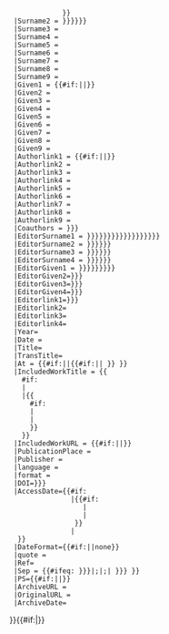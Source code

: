 <includeonly>{{Citation/core
  |Citation class=web
  |Surname1 = {{#if:{{{last|}}}
                |{{{last}}}
                |{{#if:{{{last1|}}}
                   |{{{last1}}}
                   |{{{author|}}} 
                 }}
              }}
  |Surname2 = {{{last2|{{{surname2|{{{author2|}}}}}}}}} 
  |Surname3 = {{{last3|}}}
  |Surname4 = {{{last4|}}}
  |Surname5 = {{{last5|}}}
  |Surname6 = {{{last6|}}}
  |Surname7 = {{{last7|}}}
  |Surname8 = {{{last8|}}}
  |Surname9 = {{{last9|}}}
  |Given1 = {{#if:{{{first|}}}|{{{first}}}|{{{first1|}}}}}
  |Given2 = {{{first2|}}}
  |Given3 = {{{first3|}}}
  |Given4 = {{{first4|}}}
  |Given5 = {{{first5|}}}
  |Given6 = {{{first6|}}}
  |Given7 = {{{first7|}}}
  |Given8 = {{{first8|}}}
  |Given9 = {{{first9|}}}
  |Authorlink1 = {{#if:{{{authorlink|}}}|{{{authorlink}}}|{{{authorlink1|}}}}}
  |Authorlink2 = {{{authorlink2|}}}
  |Authorlink3 = {{{authorlink3|}}}
  |Authorlink4 = {{{authorlink4|}}}
  |Authorlink5 = {{{authorlink5|}}}
  |Authorlink6 = {{{authorlink6|}}}
  |Authorlink7 = {{{authorlink7|}}}
  |Authorlink8 = {{{authorlink8|}}}
  |Authorlink9 = {{{authorlink9|}}}
  |Coauthors = {{{coauthor|{{{coauthors|}}}}}}
  |EditorSurname1 = {{{editor-last|{{{editor-surname|{{{editor1-last|{{{editor1-surname|{{{editor1|{{{editor|{{{editors|}}}}}}}}}}}}}}}}}}}}}
  |EditorSurname2 = {{{editor2-last|{{{editor2-surname|{{{editor2|}}}}}}}}}
  |EditorSurname3 = {{{editor3-last|{{{editor3-surname|{{{editor3|}}}}}}}}}
  |EditorSurname4 = {{{editor4-last|{{{editor4-surname|{{{editor4|}}}}}}}}}
  |EditorGiven1 = {{{editor-first|{{{editor-given|{{{editor1-first|{{{editor1-given|}}}}}}}}}}}}
  |EditorGiven2={{{editor2-first|{{{editor2-given|}}}}}}
  |EditorGiven3={{{editor3-first|{{{editor3-given|}}}}}}
  |EditorGiven4={{{editor4-first|{{{editor4-given|}}}}}}
  |Editorlink1={{{editor-link|{{{editor1-link|}}}}}}
  |Editorlink2={{{editor2-link|}}}
  |Editorlink3={{{editor3-link|}}}
  |Editorlink4={{{editor4-link|}}}
  |Year={{{year|}}}
  |Date = {{{date|}}}
  |Title={{{work|}}}
  |TransTitle={{{trans_title|}}}
  |At = {{#if:{{{page|}}}|{{{page}}}|{{#if:{{{pages|}}}|{{{pages|}}}|{{{at|}}} }} }}
  |IncludedWorkTitle = {{
    #if:{{{title|}}}
    |{{{title}}}
    |{{
      #if:{{{trans_title|}}}
      |
      |{{Citation error|没有指定<code>&#124;title&#61;</code> |Cite web}}
      }}
    }}
  |IncludedWorkURL = {{#if:{{{archiveurl|}}}|{{{archiveurl|}}}|{{{url|}}}}}
  |PublicationPlace = {{{location|}}}
  |Publisher = {{{publisher|}}}
  |language = {{{language|}}}
  |format = {{{format|}}}
  |DOI={{{doi|{{{DOI|}}}}}}
  |AccessDate={{#if:{{{accessdate|}}}
                |{{#if: {{{accessyear|}}}
                   |{{{accessdate}}} {{{accessyear}}}
                   |{{{accessdate}}}
                 }}
                |{{{accessday|}}} {{{accessmonth|}}} {{{accessyear|}}}
   }}
  |DateFormat={{#if:{{{dateformat|}}}|{{{dateformat}}}|none}}
  |quote = {{{quote|}}}
  |Ref={{{ref|}}}
  |Sep = {{#ifeq:{{{separator|{{{seperator}}} }}}|;|&#059;|{{{separator|{{{seperator|.}}} }}} }}
  |PS={{#if:{{{quote|}}}||{{{postscript|.}}}}}
  |ArchiveURL = {{{archiveurl|}}}
  |OriginalURL = {{{url|}}}
  |ArchiveDate= {{{archivedate|}}}
}}{{#if:{{{accessdaymonth|}}}{{{accessmonthday|}}}{{{accessday|}}}{{{accessmonth|}}}{{{accessyear|}}}{{{day|}}}{{{access-date|}}}{{{dateformat|}}}|[[Category:含有过时参数的引用的页面|{{NAMESPACE}} {{PAGENAME}}]]}}</includeonly><noinclude>{{Documentation}}</noinclude>